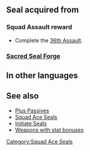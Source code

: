 {{Passive
|name=Squad Ace AJ
|type=S
|exclusive=0
|canUseMove={{MoveList|All}}
|canUseWeapon={{WeaponList|All}}
|timingID=0
|abilityID=0
|properties=
|1name=Squad Ace AJ 1
|1tagid=SID_第36迷宮の覇者1
|1effect=Grants Atk/Def+1.
|1required=-
|1cost=80
|statModifiers1=0,1,0,1,0
|intID1=2134
|sort1=50350
|value1=2
|2name=Squad Ace AJ 2
|2tagid=SID_第36迷宮の覇者2
|2effect=Grants Atk/Def+2.
|2cost=160
|statModifiers2=0,2,0,2,0
|intID2=2135
|sort2=50351
|value2=4
}}
==Seal acquired from==
===Squad Assault reward===
* Complete the [[36th Assault]].
===[[Sacred Seal Forge]]===
{{SealCosts
|seals=Squad Ace AJ 1;Squad Ace AJ 2
|badgeColor=Verdant
|costs1=-
|costs2=400;1000;100
}}
==In other languages==
{{OtherLanguages
|english=Squad Ace AJ
|japanese=第３６迷宮の覇者
|german=Überfall-Ass AJ
|spanishEU=As del asalto AJ
|spanishLA=As del asalto AJ
|french=Assaut réussi AJ
|italian=Asso sq. AJ
|chineseTW=第３６迷宮的霸王
|portuguese=Esquadrão ás AJ
}}
==See also==
* [[Plus Passives]]
* [[Squad Ace Seals]]
* [[Initiate Seals]]
* [[:Category:Weapons with stat bonuses|Weapons with stat bonuses]]
{{Seals Navbox}}
[[Category:Squad Ace Seals]]